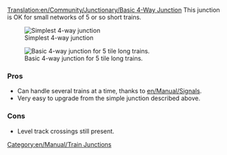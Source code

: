 [[Translation:en/Community/Junctionary/Basic 4-Way Junction]]
{{en/Community/Junctionary/Navigation}}
This junction is OK for small networks of 5 or so short trains.

[[File:en/Community/Junctionary/Basic4.png|none|frame|Simplest 4-way junction]]

{{en/Community/Junctionary/Junction Criteria|Cheap|0|0|0|1|0|0|1|1|0|0|0||Broken down trains stop whole junction.|
*Can only handle one train at a time. (Can be fixed using [[en/Manual/Signals]])
*Will cause traffic backup. 
}}


[[File:en/Community/Junctionary/4way-small-odisseus.png|none|frame|Basic 4-way junction for 5 tile long trains.]]

{{en/Community/Junctionary/Junction Criteria|Cheap|1|2|2|4|1|0|1|1|0|0|3||Broken down trains can block up to all directions except one.|
*Tunnels can be replaced with bridges, but the drawback is that [[en/Manual/Signals]] cannot be placed on the ramp of the bridge.
*The central track should be long enough for the longest train to fit inside. Otherwise, remove signals at the central tracks.
}}

===Pros===
*Can handle several trains at a time, thanks to [[en/Manual/Signals]].
*Very easy to upgrade from the simple junction described above.

===Cons===
*Level track crossings still present.



[[Category:en/Manual/Train Junctions]]